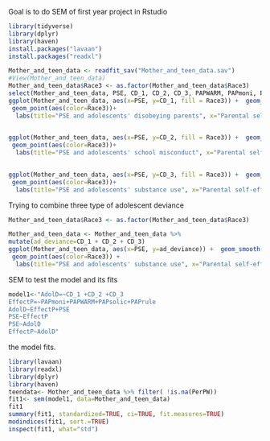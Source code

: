 Goal is to do SEM of first year project in Rstudio
```r
library(tidyverse)
library(dplyr)
library(haven)
install.packages("lavaan")
install.packages("readxl")

Mother_and_teen_data <- readfit_sav("Mother_and_teen_data.sav")
#View(Mother_and_teen_data)
Mother_and_teen_data$Race3 <- as.factor(Mother_and_teen_data$Race3)
select(Mother_and_teen_data, PSE, CD_1, CD_2, CD_3, PAPWARM, PAPmoni, PAPsolic, PAPrule, Race3)
ggplot(Mother_and_teen_data, aes(x=PSE, y=CD_1, fill = Race3)) +  geom_smooth(size=1, alpha=0.4) +
 geom_point(aes(color=Race3))+
  labs(title="PSE and adolescents' disobeying parents", x="Parental self-efficacy", y="Disobeying parents among adolescents" ) 
  
```

```r
ggplot(Mother_and_teen_data, aes(x=PSE, y=CD_2, fill = Race3)) +  geom_smooth(size=1, alpha=0.4) +
 geom_point(aes(color=Race3))+
  labs(title="PSE and adolescents' school misconduct", x="Parental self-efficacy", y="school misconduct among adolescents" ) 
  
```

```r
ggplot(Mother_and_teen_data, aes(x=PSE, y=CD_3, fill = Race3)) +  geom_smooth(size=1, alpha=0.4) +
 geom_point(aes(color=Race3))+
  labs(title="PSE and adolescents' substance use", x="Parental self-efficacy", y="substance use among adolescents" ) 
```
Trying to combine three type of adolescent deviance
```r

Mother_and_teen_data$Race3 <- as.factor(Mother_and_teen_data$Race3) 

Mother_and_teen_data <- Mother_and_teen_data %>%
mutate(ad_deviance=CD_1 + CD_2 + CD_3)
ggplot(Mother_and_teen_data, aes(x=PSE, y=ad_deviance)) +  geom_smooth(size=1, alpha=0.4) +
 geom_point(aes(color=Race3)) +
  labs(title="PSE and adolescents' substance use", x="Parental self-efficacy", y="adolescent deviance" ) 
```
SEM to test the model and its fits
```r
model1<-"AdolD=~CD_1 +CD_2 +CD_3
EffectP=~PAPmoni+PAPWARM+PAPsolic+PAPrule
AdolD~EffectP+PSE
PSE~EffectP
PSE~AdolD
EffectP~AdolD"
```
the model fits.
```r
library(lavaan)
library(readxl)
library(dplyr)
library(haven)
teendata<- Mother_and_teen_data %>% filter( !is.na(PerPW)) 
fit1<- sem(model1, data=Mother_and_teen_data)
fit1
summary(fit1, standardized=TRUE, ci=TRUE, fit.measures=TRUE)
modindices(fit1, sort.=TRUE)
inspect(fit1, what="std")
```

